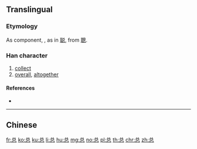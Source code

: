 {{character info/new}}
{{also|總}}
==Translingual==
{{Han simplified forms|總|総|总}}

===Etymology===
{{Han simp|總}}

As component, {{Han simp|悤}}, as in [[聪]], from [[聰]].

===Han character===
{{Han char|rn=61|rad=心|as=05|sn=8|four=|canj=CRP|ids=⿳丷口心}}

# [[collect]]
# [[overall]], [[altogether]]

====References====
* {{Han ref|kx=0383.111|hdz=10249.020|uh=603B|ud=24635}}

----

==Chinese==
{{zh-see|總}}

[[fr:总]]
[[ko:总]]
[[ku:总]]
[[li:总]]
[[hu:总]]
[[mg:总]]
[[no:总]]
[[pl:总]]
[[th:总]]
[[chr:总]]
[[zh:总]]